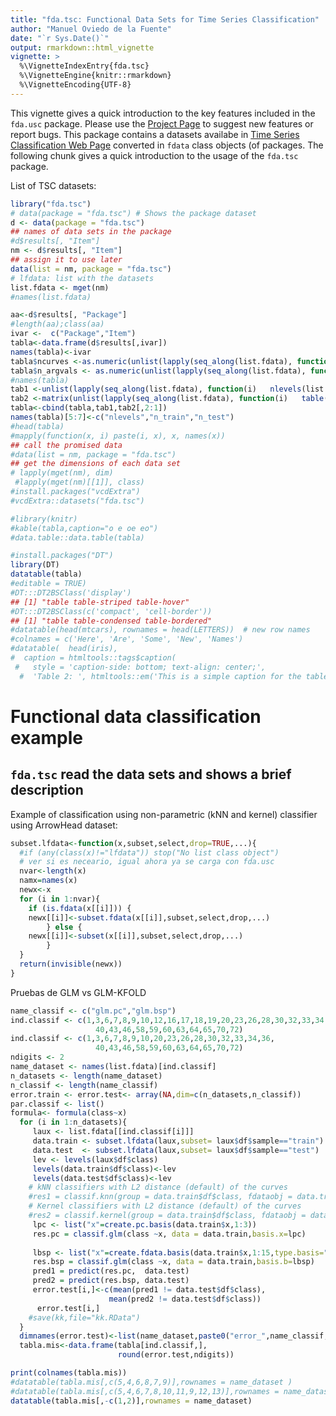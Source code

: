 ```yaml
---
title: "fda.tsc: Functional Data Sets for Time Series Classification"
author: "Manuel Oviedo de la Fuente"
date: "`r Sys.Date()`"
output: rmarkdown::html_vignette
vignette: >
  %\VignetteIndexEntry{fda.tsc}
  %\VignetteEngine{knitr::rmarkdown}
  %\VignetteEncoding{UTF-8}
---
```

  
This vignette gives a quick introduction to the key features included in the `fda.usc` package. Please use the [Project Page](https://github.com/moviedo5/fda.tsc/) to suggest new features or report bugs. This package contains a datasets availabe in 
[Time Series Classification Web Page](http://timeseriesclassification.com/dataset.php) converted in `fdata` class objects (of  \code{fda.usc} packages.   The following chunk gives a quick introduction to the usage of the `fda.tsc` package.
 
List of TSC datasets:  

```r
library("fda.tsc")
# data(package = "fda.tsc") # Shows the package dataset
d <- data(package = "fda.tsc")
## names of data sets in the package
#d$results[, "Item"]
nm <- d$results[, "Item"]
## assign it to use later 
data(list = nm, package = "fda.tsc")
# lfdata: list with the datasets
list.fdata <- mget(nm) 
#names(list.fdata)
```

```r
aa<-d$results[, "Package"]
#length(aa);class(aa)
ivar <-  c("Package","Item")
tabla<-data.frame(d$results[,ivar])
names(tabla)<-ivar
tabla$ncurves <-as.numeric(unlist(lapply(seq_along(list.fdata), function(i) nrow(list.fdata[[i]]$x))))
tabla$n_argvals <- as.numeric(unlist(lapply(seq_along(list.fdata), function(i) ncol(list.fdata[[i]]$x))))
#names(tabla)
tab1 <-unlist(lapply(seq_along(list.fdata), function(i)   nlevels(list.fdata[[i]]$df[,"class"])))
tab2 <-matrix(unlist(lapply(seq_along(list.fdata), function(i)   table(list.fdata[[i]]$df[,"sample"]))),ncol=2,byrow=T)
tabla<-cbind(tabla,tab1,tab2[,2:1])
names(tabla)[5:7]<-c("nlevels","n_train","n_test")
#head(tabla)
#mapply(function(x, i) paste(i, x), x, names(x))
## call the promised data
#data(list = nm, package = "fda.tsc")
## get the dimensions of each data set
# lapply(mget(nm), dim)
 #lapply(mget(nm)[[1]], class)
#install.packages("vcdExtra")
#vcdExtra::datasets("fda.tsc")
```

```r
#library(knitr)
#kable(tabla,caption="o e oe eo")
#data.table::data.table(tabla)

#install.packages("DT")
library(DT)
datatable(tabla)
#editable = TRUE)
#DT:::DT2BSClass('display')
## [1] "table table-striped table-hover"
#DT:::DT2BSClass(c('compact', 'cell-border'))
## [1] "table table-condensed table-bordered"
#datatable(head(mtcars), rownames = head(LETTERS))  # new row names
#colnames = c('Here', 'Are', 'Some', 'New', 'Names')
#datatable(  head(iris),
#  caption = htmltools::tags$caption(
 #   style = 'caption-side: bottom; text-align: center;',
  #  'Table 2: ', htmltools::em('This is a simple caption for the table.')  ))

```


# Functional data classification example

## `fda.tsc` read the data sets and shows a brief description


Example of classification using non-parametric (kNN and kernel) classifier using ArrowHead dataset:


```r
subset.lfdata<-function(x,subset,select,drop=TRUE,...){
  #if (any(class(x)!="lfdata")) stop("No list class object")
  # ver si es neceario, igual ahora ya se carga con fda.usc
  nvar<-length(x)
  namx=names(x)
  newx<-x
  for (i in 1:nvar){
	if (is.fdata(x[[i]])) {
    newx[[i]]<-subset.fdata(x[[i]],subset,select,drop,...)
		} else {
	newx[[i]]<-subset(x[[i]],subset,select,drop,...)	
		}
  } 
  return(invisible(newx))
}
```


  
Pruebas de GLM vs GLM-KFOLD

```r
   
name_classif <- c("glm.pc","glm.bsp")
ind.classif <- c(1,3,6,7,8,9,10,12,16,17,18,19,20,23,26,28,30,32,33,34,36,
                   40,43,46,58,59,60,63,64,65,70,72)
ind.classif <- c(1,3,6,7,8,9,10,20,23,26,28,30,32,33,34,36,
                   40,43,46,58,59,60,63,64,65,70,72)
ndigits <- 2
name_dataset <- names(list.fdata)[ind.classif]
n_datasets <- length(name_dataset)
n_classif <- length(name_classif)
error.train <- error.test<- array(NA,dim=c(n_datasets,n_classif))
par.classif <- list()
formula<- formula(class~x)
  for (i in 1:n_datasets){ 
     laux <- list.fdata[[ind.classif[i]]]
     data.train <- subset.lfdata(laux,subset= laux$df$sample=="train")
     data.test  <- subset.lfdata(laux,subset= laux$df$sample=="test")
     lev <- levels(laux$df$class)
     levels(data.train$df$class)<-lev
     levels(data.test$df$class)<-lev
    # kNN classifiers with L2 distance (default) of the curves
    #res1 = classif.knn(group = data.train$df$class, fdataobj = data.train$x, knn =1)
    # Kernel classifiers with L2 distance (default) of the curves
    #res2 = classif.kernel(group = data.train$df$class, fdataobj = data.train$x)
     lpc <- list("x"=create.pc.basis(data.train$x,1:3))
     res.pc = classif.glm(class ~x, data = data.train,basis.x=lpc)
     
     lbsp <- list("x"=create.fdata.basis(data.train$x,1:15,type.basis="bspline"))
     res.bsp = classif.glm(class ~x, data = data.train,basis.b=lbsp)
     pred1 = predict(res.pc,  data.test)
     pred2 = predict(res.bsp, data.test)
     error.test[i,]<-c(mean(pred1 != data.test$df$class),  
                      mean(pred2 != data.test$df$class))
      error.test[i,]
    #save(kk,file="kk.RData")
  }
  dimnames(error.test)<-list(name_dataset,paste0("error_",name_classif,".test"))
  tabla.mis<-data.frame(tabla[ind.classif,],
                        round(error.test,ndigits))
```

```r
print(colnames(tabla.mis))
#datatable(tabla.mis[,c(5,4,6,8,7,9)],rownames = name_dataset )
#datatable(tabla.mis[,c(5,4,6,7,8,10,11,9,12,13)],rownames = name_dataset)
datatable(tabla.mis[,-c(1,2)],rownames = name_dataset)
```
  